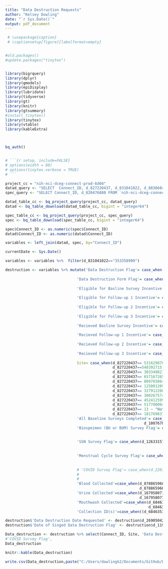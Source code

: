 ```yaml
---
title: "Data Destruction Requests"
author: "Kelsey Dowling"
date: "`r Sys.Date()`"
output: pdf_document
---
```








```r

 # \usepackage{caption}
 # \captionsetup[figure]{labelformat=empty}


#old.packages()
#update.packages("tinytex")


library(bigrquery)
library(dplyr)
library(gmodels)
library(epiDisplay)
library(lubridate)
library(tidyverse)
library(gt)
library(knitr)
library(gtsummary)
#install_tinytex()
library(tinytex)
library(vtable)
library(kableExtra)



bq_auth()


# ```{r setup, include=FALSE}
# options(width = 80)
# options(tinytex.verbose = TRUE)
# ```

```




```r


project_cc = "nih-nci-dceg-connect-prod-6d04"
datad_query <- "SELECT  Connect_ID, d_827220437, d_831041022, d_883668444, d_130371375_d_266600170_d_731498909, d_130371375_d_266600170_d_648936790, d_130371375_d_496823485_d_731498909, d_130371375_d_496823485_d_648936790, d_130371375_d_650465111_d_731498909, d_130371375_d_650465111_d_648936790, d_130371375_d_303552867_d_731498909, d_130371375_d_303552867_d_648936790, d_269050420, d_359404406, d_949302066, d_536735468, d_976570371, d_663265240, d_253883960, d_459098666,  d_265193023, d_126331570, d_878865966, d_167958071, d_684635302, d_100767870, d_119449326  FROM `nih-nci-dceg-connect-prod-6d04.FlatConnect.participants_JP` where Connect_ID IS NOT NULL"  #d_220186468,
spec_query <- "SELECT Connect_ID, d_820476880 FROM `nih-nci-dceg-connect-prod-6d04.FlatConnect.biospecimen_JP` where Connect_ID is not null"

datad_table_cc <- bq_project_query(project_cc, datad_query)
datad <- bq_table_download(datad_table_cc, bigint = "integer64")

spec_table_cc <- bq_project_query(project_cc, spec_query)
spec <- bq_table_download(spec_table_cc, bigint = "integer64")

spec$Connect_ID <- as.numeric(spec$Connect_ID)
datad$Connect_ID <- as.numeric(datad$Connect_ID)

variables <- left_join(datad, spec, by="Connect_ID")

```


```r
currentDate <- Sys.Date()

variables <- variables %>%  filter(d_831041022=="353358909")

destruction <- variables %>% mutate('Data Destruction Flag'= case_when(d_831041022=="353358909" ~ "Yes",
                                                                        d_831041022=="104430631" ~ "No"),
                                'Data Destruction Form Flag'= case_when(d_359404406=="353358909" ~ "Yes",
                                                                        d_359404406=="104430631" ~ "No"),
                                'Eligible for Basline Survey Incentive'= case_when(d_130371375_d_266600170_d_731498909=="353358909" ~ "Yes",
                                                                        d_130371375_d_266600170_d_731498909=="104430631" ~ "No"),
                                'Eligible for Follow-up 1 Incentive'= case_when(d_130371375_d_496823485_d_731498909=="353358909" ~ "Yes",
                                                                        d_130371375_d_496823485_d_731498909=="104430631" ~ "No"),
                                'Eligible for Follow-up 2 Incentive'= case_when(d_130371375_d_650465111_d_731498909=="353358909" ~ "Yes",
                                                                        d_130371375_d_650465111_d_731498909=="104430631" ~ "No"),
                                'Eligible for Follow-up 3 Incentive'= case_when(d_130371375_d_303552867_d_731498909=="353358909" ~ "Yes",
                                                                        d_130371375_d_303552867_d_731498909=="104430631" ~ "No"),
                                'Recieved Basline Survey Incentive'= case_when(d_130371375_d_266600170_d_648936790=="353358909" ~ "Yes",
                                                                        d_130371375_d_266600170_d_648936790=="104430631" ~ "No"),
                                'Recieved Follow-up 1 Incentive'= case_when(d_130371375_d_496823485_d_648936790=="353358909" ~ "Yes",
                                                                        d_130371375_d_496823485_d_648936790=="104430631" ~ "No"),
                                'Recieved Follow-up 2 Incentive'= case_when(d_130371375_d_650465111_d_648936790=="353358909" ~ "Yes",
                                                                        d_130371375_d_650465111_d_648936790=="104430631" ~ "No"),
                                'Recieved Follow-up 3 Incentive'= case_when(d_130371375_d_303552867_d_648936790=="353358909" ~ "Yes",
                                                                        d_130371375_d_303552867_d_648936790=="104430631" ~ "No"),
                                Site= case_when(d_827220437== 531629870 ~ "HealthPartners", 
                                                d_827220437==548392715 ~ "Henry Ford Health System",
                                                d_827220437== 303349821 ~ "Marshfield Clinic Health System",
                                                d_827220437== 657167265 ~"Sanford Health" , 
                                                d_827220437== 809703864~ "University of Chicago Medicine",
                                                d_827220437== 125001209 ~ "Kaiser Permanente Colorado",
                                                d_827220437== 327912200 ~ "Kaiser Permanente Georgia",
                                                d_827220437== 300267574 ~ "Kaiser Permanente Hawaii" ,
                                                d_827220437== 452412599 ~ "Kaiser Permanente Northwest" ,
                                                d_827220437== 517700004 ~ "National Cancer Institute" ,
                                                d_827220437== 13 ~ "National Cancer Institute" ,
                                                d_827220437== 181769837 ~ "Other" ),
                                'All Baseline Surveys Completed'= case_when(d_100767870==353358909 ~ "Yes",
                                                              d_100767870==104430631 ~ "No"),
                                'Biospeimen (BU or BUM) Survey Flag'= case_when((d_253883960==972455046 | d_265193023 ==972455046) ~ "Not Started",
                                                                                (d_253883960==615768760 | d_265193023 ==615768760) ~ "Started",
                                                                                (d_253883960==231311385 | d_265193023 ==231311385) ~ "Completed"),
                                'SSN Survey Flag'= case_when(d_126331570==972455046 ~ "Not Started",
                                                                                d_126331570==615768760 ~ "Started",
                                                                                d_126331570==231311385 ~ "Completed"),
                                'Menstrual Cycle Survey Flag'= case_when(d_459098666==972455046 ~ "Not Started",
                                                                                d_459098666==615768760 ~ "Started",
                                                                                d_459098666==231311385 ~ "Completed"),
                                # 'COVID Survey Flag'= case_when(d_220186468==972455046 ~ "Not Started",
                                #                                                 d_220186468==615768760 ~ "Started",
                                #                                                 d_220186468==231311385 ~ "Completed"),
                                'Blood Collected'=case_when(d_878865966=="353358909" ~ "Yes",
                                                            d_878865966=="104430631" ~ "No"),
                                'Urine Collected'=case_when(d_167958071=="353358909" ~ "Yes",
                                                            d_167958071=="104430631" ~ "No"),
                                'Mouthwash Collected'=case_when(d_684635302=="353358909" ~ "Yes",
                                                                d_684635302=="104430631" ~ "No"),
                                'Collection ID(s)'=case_when((d_684635302=="353358909" | d_167958071=="353358909" | d_878865966=="353358909") ~ d_820476880))

destruction$'Data Destruction Date Requested' <- destruction$d_269050420
destruction$'Date of Singed Data Destruction Flag' <- destruction$d_119449326

Data_destruction <- destruction %>% select(Connect_ID, Site, 'Data Destruction Flag', 'Data Destruction Date Requested', 'Data Destruction Form Flag', 'Date of Singed Data Destruction Flag', 'All Baseline Surveys Completed','Biospeimen (BU or BUM) Survey Flag', 'SSN Survey Flag', 'Menstrual Cycle Survey Flag',  'Blood Collected', 'Urine Collected', 'Mouthwash Collected', 'Collection ID(s)', 'Eligible for Basline Survey Incentive', 'Eligible for Follow-up 1 Incentive', 'Eligible for Follow-up 2 Incentive', 'Eligible for Follow-up 3 Incentive', 'Recieved Basline Survey Incentive', 'Recieved Follow-up 1 Incentive', 'Recieved Follow-up 2 Incentive', 'Recieved Follow-up 3 Incentive') 
#'COVID Survey Flag',
Data_destruction

knitr::kable(Data_destruction)

write.csv(Data_destruction,paste("C:/Users/dowlingk2/Documents/GitHub/Data_Destruction_Requests_",currentDate,".csv",sep=""),row.names = F,na="")

```





